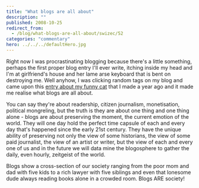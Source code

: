 ```yaml
---
title: "What blogs are all about"
description: ""
published: 2008-10-25
redirect_from:
  - /blog/what-blogs-are-all-about/swizec/52
categories: "commentary"
hero: ../../../defaultHero.jpg
---
```


Right now I was procrastinating blogging because there's a little something, perhaps the first proper blog entry I'll ever write, itching inside my head and I'm at girlfriend's house and her lame arse keyboard that is bent on destroying me. Well anyhow, I was clicking random tags on my blog and came upon this [entry about my funny cat](http://swizec.com/blog/blade-hunter/2/261) that I made a year ago and it made me realise what blogs are all about.

You can say they're about readership, citizen journalism, monetisation, political mongreling, but the truth is they are about one thing and one thing alone - blogs are about preserving the moment, the current emotion of the world. They will one day hold the perfect time capsule of each and every day that's happened since the early 21st century. They have the unique ability of preserving not only the view of some historians, the view of some paid journalist, the view of an artist or writer, but the view of each and every one of us and in the future we will data mine the blogosphere to gather the daily, even hourly, zeitgeist of the world.

Blogs show a cross-section of our society ranging from the poor mom and dad with five kids to a rich lawyer with five siblings and even that lonesome dude always reading books alone in a crowded room. Blogs ARE society!
